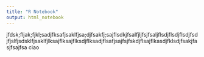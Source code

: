 ```yaml
---
title: "R Notebook"
output: html_notebook
---
```



jfdsk;fljak;fjkl;sadjfksafjsaklfjsa;djfsakfj;sajflsdkjfsalfjljfsjfsaljflsdjflsdjflsdjfsdjfjslfjsdsklfjsaklfjlksajflksajflksdjflksadjflsafjsajfsjfskdjflsajflkasdjfklsdjfsakjfasjfsajfsa
ciao

